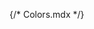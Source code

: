 {/* Colors.mdx */}


<Meta title="Colors" />

<ColorPalette>
  <ColorItem
    title="Main"
		subtitle="Primary"
    colors={{
      base: '#7C0DE4',
    }}
  />
	<ColorItem
    title="Main2"
    colors={{
      dark: '#5B0CA6',
      light0: '#9A47FF',
      light1: '#DFD0FF',
      light2: '#F6F1FF'
    }}
  />
	<ColorItem
    title="Red"
    colors={{
      red: '#FC1456',
    }}
  />
	<ColorItem
    title="Gray"
    colors={{
      50: '#F6F6F6',
    	100: '#E7E7E7',
      200: '#D1D1D1',
      300: '#B0B0B0',
      400: '#888888',
      500: '#6D6D6D',
      600: '#5D5D5D',
      700: '#4F4F4F',
      800: '#3E3E3E',
      900: '#2A2A2A',
    }}
  />
</ColorPalette>
